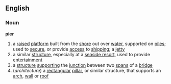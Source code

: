 ==English==
===Noun===
{{wikipedia}}
'''pier'''
# a [[raise]]d [[platform]] built from the [[shore]] out over [[water]], supported on [[pile]]s; used to [[secure]], or provide [[access]] to [[shipping]]; a [[jetty]]
# a similar [[structure]], especially at a [[seaside resort]], used to provide [[entertainment]]
# a [[structure]] [[supporting]] the [[junction]] between two [[span]]s of a [[bridge]]
#(''architecture'') a [[rectangular]] [[pillar]], or similar structure, that supports an [[arch]], [[wall]] or [[roof]]